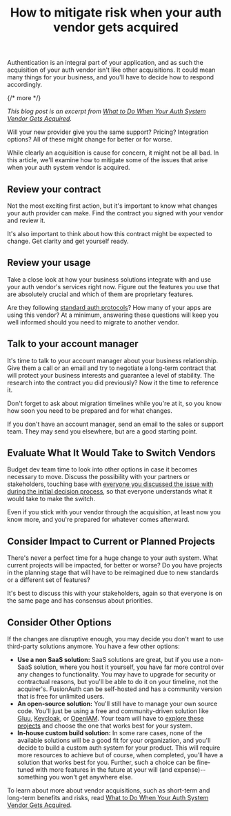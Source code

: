 ﻿---
publish_date: 2021-06-22 
title: How to mitigate risk when your auth vendor gets acquired
description: What risk mitigation steps can you take when your auth vendor is acquired?
authors: Eze Sunday Eze
image: /img/blogs/mitigate-risks-auth-vendor-acquired/how-to-mitigate-risk-when-your-auth-vendor-gets-acquired-header-image.png
categories: News
tags: market, ciam, auth
excerpt_separator: "{/* more */}"
---

Authentication is an integral part of your application, and as such the acquisition of your auth vendor isn't like other acquisitions. It could mean many things for your business, and you'll have to decide how to respond accordingly.

{/* more */}

_This blog post is an excerpt from [What to Do When Your Auth System Vendor Gets Acquired](/learn/expert-advice/identity-basics/what-to-do-when-auth-system-vendor-acquired)._

Will your new provider give you the same support? Pricing? Integration options? All of these might change for better or for worse.

While clearly an acquisition is cause for concern, it might not be all bad. In this article, we'll examine how to mitigate some of the issues that arise when your auth system vendor is acquired.  

## Review your contract

Not the most exciting first action, but it's important to know what changes your auth provider can make. Find the contract you signed with your vendor and review it. 

It's also important to think about how this contract might be expected to change. Get clarity and get yourself ready.

## Review your usage

Take a close look at how your business solutions integrate with and use your auth vendor's services right now. Figure out the features you use that are absolutely crucial and which of them are proprietary features. 

Are they following [standard auth protocols](/learn/expert-advice/oauth/value-standards-compliant-authentication)? How many of your apps are using this vendor? At a minimum, answering these questions will keep you well informed should you need to migrate to another vendor.

## Talk to your account manager

It's time to talk to your account manager about your business relationship. Give them a call or an email and try to negotiate a long-term contract that will protect your business interests and guarantee a level of stability. The research into the contract you did previously? Now it the time to reference it.

Don't forget to ask about migration timelines while you're at it, so you know how soon you need to be prepared and for what changes.

If you don't have an account manager, send an email to the sales or support team. They may send you elsewhere, but are a good starting point.

## Evaluate What It Would Take to Switch Vendors
 
Budget dev team time to look into other options in case it becomes necessary to move. Discuss the possibility with your partners or stakeholders, touching base with [everyone you discussed the issue with during the initial decision process](/learn/expert-advice/identity-basics/outsource-auth-system-blueprint), so that everyone understands what it would take to make the switch. 

Even if you stick with your vendor through the acquisition, at least now you know more, and you're prepared for whatever comes afterward. 

## Consider Impact to Current or Planned Projects

There's never a perfect time for a huge change to your auth system. What current projects will be impacted, for better or worse? Do you have projects in the planning stage that will have to be reimagined due to new standards or a different set of features? 

It's best to discuss this with your stakeholders, again so that everyone is on the same page and has consensus about priorities.

## Consider Other Options

If the changes are disruptive enough, you may decide you don't want to use third-party solutions anymore. You have a few other options:

* **Use a non SaaS solution:** SaaS solutions are great, but if you use a non-SaaS solution, where you host it yourself, you have far more control over any changes to functionality. You may have to upgrade for security or contractual reasons, but you'll be able to do it on your timeline, not the acquirer's. FusionAuth can be self-hosted and has a community version that is free for unlimited users.
* **An open-source solution:** You'll still have to manage your own source code. You'll just be using a free and community-driven solution like [Gluu](https://gluu.org), [Keycloak](https://www.keycloak.org/index.html), or [OpenIAM](https://www.openiam.com/). Your team will have to [explore these projects](/learn/expert-advice/identity-basics/open-source-vs-commercial) and choose the one that works best for your system.
* **In-house custom build solution:** In some rare cases, none of the available solutions will be a good fit for your organization, and you'll decide to build a custom auth system for your product. This will require more resources to achieve but of course, when completed, you'll have a solution that works best for you. Further, such a choice can be fine-tuned with more features in the future at your will (and expense)--something you won't get anywhere else.

To learn about more about vendor acquisitions, such as short-term and long-term benefits and risks, read [What to Do When Your Auth System Vendor Gets Acquired](/learn/expert-advice/identity-basics/what-to-do-when-auth-system-vendor-acquired).

